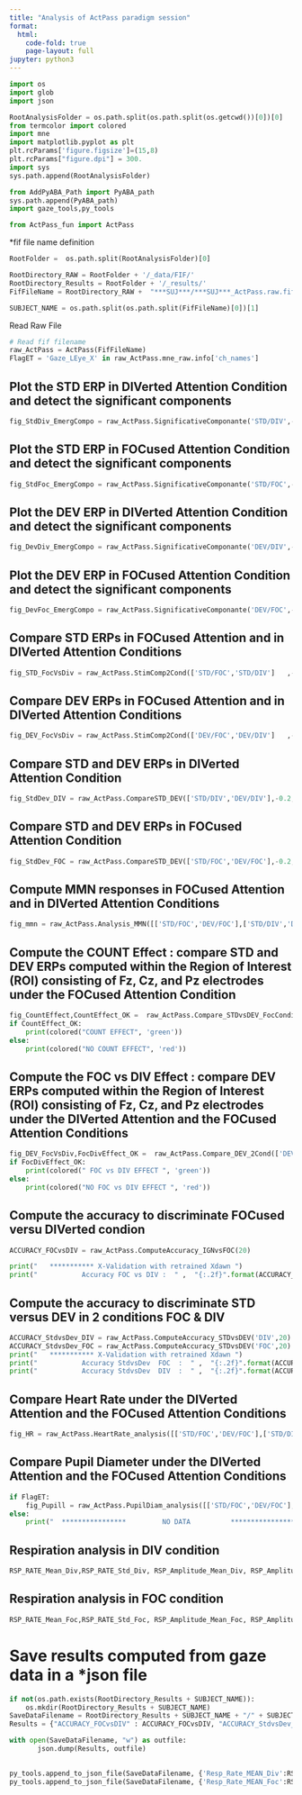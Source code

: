 ```yaml
---
title: "Analysis of ActPass paradigm session"
format:
  html:
    code-fold: true
    page-layout: full
jupyter: python3
---
```



```python
import os 
import glob
import json

RootAnalysisFolder = os.path.split(os.path.split(os.getcwd())[0])[0]
from termcolor import colored
import mne
import matplotlib.pyplot as plt
plt.rcParams['figure.figsize']=(15,8)
plt.rcParams["figure.dpi"] = 300.
import sys
sys.path.append(RootAnalysisFolder)

from AddPyABA_Path import PyABA_path
sys.path.append(PyABA_path)
import gaze_tools,py_tools

from ActPass_fun import ActPass
```


*fif file name definition

```python

RootFolder =  os.path.split(RootAnalysisFolder)[0]

RootDirectory_RAW = RootFolder + '/_data/FIF/'
RootDirectory_Results = RootFolder + '/_results/'
FifFileName = RootDirectory_RAW +  "***SUJ***/***SUJ***_ActPass.raw.fif"

SUBJECT_NAME = os.path.split(os.path.split(FifFileName)[0])[1]

```


Read Raw File

```python

# Read fif filename 
raw_ActPass = ActPass(FifFileName)
FlagET = 'Gaze_LEye_X' in raw_ActPass.mne_raw.info['ch_names']


```


## Plot the STD ERP in DIVerted Attention Condition and detect the significant components

```python
fig_StdDiv_EmergCompo = raw_ActPass.SignificativeComponante('STD/DIV',-0.2, 1.5, (-0.2,0),'g',0.75)
```


## Plot the STD ERP in FOCused Attention Condition and detect the significant components

```python
fig_StdFoc_EmergCompo = raw_ActPass.SignificativeComponante('STD/FOC',-0.2, 1.5, (-0.2,0),'r',0.75)
```



## Plot the DEV ERP in DIVerted Attention Condition and detect the significant components

```python
fig_DevDiv_EmergCompo = raw_ActPass.SignificativeComponante('DEV/DIV',-0.2, 1.5, (-0.2,0),'g',2)
```


## Plot the DEV ERP in FOCused Attention Condition and detect the significant components

```python
fig_DevFoc_EmergCompo = raw_ActPass.SignificativeComponante('DEV/FOC',-0.2, 1.5, (-0.2,0),'r',2)
```


## Compare STD ERPs in FOCused Attention and in DIVerted Attention Conditions
```python
fig_STD_FocVsDiv = raw_ActPass.StimComp2Cond(['STD/FOC','STD/DIV']   ,-0.2, 1.5, (-0.2,0),['r','g'],[0.75,0.75])
```	

## Compare DEV ERPs in FOCused Attention and in DIVerted Attention Conditions
```python
fig_DEV_FocVsDiv = raw_ActPass.StimComp2Cond(['DEV/FOC','DEV/DIV']   ,-0.2, 1.5, (-0.2,0),['r','g'],[2.0,2.0])
```	
		
## Compare STD and DEV ERPs in DIVerted Attention Condition
```python
fig_StdDev_DIV = raw_ActPass.CompareSTD_DEV(['STD/DIV','DEV/DIV'],-0.2, 1.5, (-0.2,0),['g','g'],[0.75,2])
```			
		
## Compare STD and DEV ERPs in FOCused Attention Condition
```python
fig_StdDev_FOC = raw_ActPass.CompareSTD_DEV(['STD/FOC','DEV/FOC'],-0.2, 1.5, (-0.2,0),['r','r'],[0.75,2])
```				
		

## Compute MMN responses in FOCused Attention and in DIVerted Attention Conditions 
```python
fig_mmn = raw_ActPass.Analysis_MMN([['STD/FOC','DEV/FOC'],['STD/DIV','DEV/DIV']],-0.2, 1.5, (-0.2,0),['r','g'],[3,3])
```		

## Compute the COUNT Effect : compare STD and DEV ERPs computed within the Region of Interest (ROI) consisting of Fz, Cz, and Pz electrodes under the FOCused Attention Condition
```python
fig_CountEffect,CountEffect_OK =  raw_ActPass.Compare_STDvsDEV_FocCondition(['STD/FOC','DEV/FOC'], -0.2, 1.5, (-0.2,0),['r','r'],[0.75,2],[0.25,0.8],['Fz','Cz','Pz'],0.05)
if CountEffect_OK:
	print(colored("COUNT EFFECT", 'green'))
else:
	print(colored("NO COUNT EFFECT", 'red'))
```	


## Compute the FOC vs DIV Effect : compare DEV ERPs computed within the Region of Interest (ROI) consisting of Fz, Cz, and Pz electrodes under the DIVerted Attention and the FOCused Attention Conditions
```python
fig_DEV_FocVsDiv,FocDivEffect_OK =  raw_ActPass.Compare_DEV_2Cond(['DEV/FOC','DEV/DIV'], -0.2, 1.5, (-0.2,0),['r','g'],[2.0,2.0],[0.25,0.8],['Fz','Cz','Pz'],0.05)
if FocDivEffect_OK:
	print(colored(" FOC vs DIV EFFECT ", 'green'))
else:
	print(colored("NO FOC vs DIV EFFECT ", 'red'))

```	



## Compute the accuracy to discriminate FOCused versu DIVerted condion
```python
ACCURACY_FOCvsDIV = raw_ActPass.ComputeAccuracy_IGNvsFOC(20)

print("   *********** X-Validation with retrained Xdawn ")
print("           Accuracy FOC vs DIV :  " ,  "{:.2f}".format(ACCURACY_FOCvsDIV))

```


## Compute the accuracy to discriminate STD  versus DEV  in 2 conditions FOC & DIV
```python
ACCURACY_StdvsDev_DIV = raw_ActPass.ComputeAccuracy_STDvsDEV('DIV',20)
ACCURACY_StdvsDev_FOC = raw_ActPass.ComputeAccuracy_STDvsDEV('FOC',20)
print("   *********** X-Validation with retrained Xdawn ")
print("           Accuracy StdvsDev  FOC  :  " ,  "{:.2f}".format(ACCURACY_StdvsDev_FOC))
print("           Accuracy StdvsDev  DIV  :  " ,  "{:.2f}".format(ACCURACY_StdvsDev_DIV))

```
		




	
	
## Compare Heart Rate under the DIVerted Attention and the FOCused Attention Conditions
```python
fig_HR = raw_ActPass.HeartRate_analysis([['STD/FOC','DEV/FOC'],['STD/DIV','DEV/DIV']])
```


## Compare Pupil Diameter under the DIVerted Attention and the FOCused Attention Conditions
```python
if FlagET:
	fig_Pupill = raw_ActPass.PupilDiam_analysis([['STD/FOC','DEV/FOC'],['STD/DIV','DEV/DIV']])
else:
	print("  ****************         NO DATA          ****************")
```



## Respiration analysis in DIV condition
```python
RSP_RATE_Mean_Div,RSP_RATE_Std_Div, RSP_Amplitude_Mean_Div, RSP_Amplitude_Std_Div = raw_ActPass.RespirationSynchrony(raw_ActPass.mne_raw,['STD/DIV','DEV/DIV']) # DIV condition
```

## Respiration analysis in FOC condition
```python
RSP_RATE_Mean_Foc,RSP_RATE_Std_Foc, RSP_Amplitude_Mean_Foc, RSP_Amplitude_Std_Foc = raw_ActPass.RespirationSynchrony(raw_ActPass.mne_raw,['STD/FOC','DEV/FOC']) # FOC condition
```


# Save results computed from gaze data in a *json file
```python
if not(os.path.exists(RootDirectory_Results + SUBJECT_NAME)):
	os.mkdir(RootDirectory_Results + SUBJECT_NAME)
SaveDataFilename = RootDirectory_Results + SUBJECT_NAME + "/" + SUBJECT_NAME + "_ActPass.json"
Results = {"ACCURACY_FOCvsDIV" : ACCURACY_FOCvsDIV, "ACCURACY_StdvsDev_DIV":ACCURACY_StdvsDev_DIV, "ACCURACY_StdvsDev_FOC" : ACCURACY_StdvsDev_FOC, "CountEffect" : int(CountEffect_OK), "FocDivEffect" : int(FocDivEffect_OK)}

with open(SaveDataFilename, "w") as outfile: 
	   json.dump(Results, outfile)
	   

py_tools.append_to_json_file(SaveDataFilename, {'Resp_Rate_MEAN_Div':RSP_RATE_Mean_Div,'Resp_Rate_STD_Div':RSP_RATE_Std_Div,'Resp_Amp_MEAN_Div':RSP_Amplitude_Mean_Div,'Resp_Amp_STD_Div':RSP_Amplitude_Std_Div})	 
py_tools.append_to_json_file(SaveDataFilename, {'Resp_Rate_MEAN_Foc':RSP_RATE_Mean_Foc,'Resp_Rate_STD_Foc':RSP_RATE_Std_Foc,'Resp_Amp_MEAN_Foc':RSP_Amplitude_Mean_Foc,'Resp_Amp_STD_Foc':RSP_Amplitude_Std_Foc})	 
   
	   
```